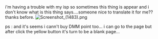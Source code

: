 
i'm having a trouble with my isp so sometimes this thing is appear and i don't know what is this thing says....someone nice to translate it for me??thanks before. [[File:Screenshot_(1483).png|thumb]]

ps : and it's seems i cann't buy DMM point too... i can go to the page but after click the yellow button it's turn to be a blank page... <ac_metadata title="can someone translate this for me?" lastmove="1456635826"> </ac_metadata>